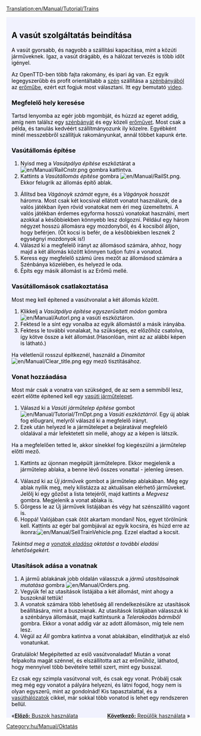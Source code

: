 [[Translation:en/Manual/Tutorial/Trains]]

<div style="padding:.5em 1em 1em 1em; border-top:none; background-color:#f1f2fe; color:#000;">
{{hu/Manual/Tutorial/Oktatás}}
==A vasút szolgáltatás beindítása==
A vasút gyorsabb, és nagyobb a szállítási kapacitása, mint a közúti járműveknek. Igaz, a vasút drágább, és a hálózat tervezés is több időt igényel.

Az OpenTTD-ben több fajta rakomány, és ipari ág van. Ez egyik legegyszerűbb és profit orientáltabb a [[hu/Manual/Base Set/Cargos/Szén|szén]] szállítása a [[hu/Manual/Base Set/Industries/Szénbánya|szénbányából]] az [[hu/Manual/Base Set/Industries/Erőmű|erőműbe]], ezért ezt fogjuk most választani. Itt egy bemutató [http://www.cs.helsinki.fi/u/ihonkone/ottd_tut.ogg video].

===Megfelelő hely keresése===
Tartsd lenyomba az egér jobb mgombját, és húzzd az egeret addig, amíg nem találsz egy [[hu/Manual/Base Set/Industries/Szénbánya|szénbányát]] és egy közeli [[hu/Manual/Base Set/Industries/Erőmű|erőművet]]. Most csak a példa, és tanulás kedvéért szállítmányozunk ily közelre. Egyébként minél messzebbről szállítjuk rakományunkat, annál többet kapunk érte.
{{en/Phototable|[[File:en/Manual/Tutorial/Tutorial1.png|400px]]|Erőmű egy közeli szénbányával.|none}}

===Vasútállomás építése===
{{en/Phototable|[[File:hu/Manual/Railroad Construction.png]]|Vasúti építkező eszköztár.|none|6=:}}
#Nyisd meg a ''Vasútpálya építése'' eszköztárat a [[File:en/Manual/RailCnstr.png]] gombra kattintva.
#Kattints a ''Vasútállomás építése'' gombra [[File:en/Manual/RailSt.png]]. Ekkor felugrik az állomás építő ablak. 
{{en/Phototable|[[File:hu/Manual/Stationgui.png]]|Vasútállomás kiválasztása ablak.|none|6=:}}
<ol start="3">
<li>Állítsd bea ''Vágánoyk számát'' egyre, és a ''Vágányok hosszát'' háromra. Most csak két kocsival ellátott vonatot használunk, de a valós játékban ilyen rövid vonatokat nem éri meg üzemeltetni. A valós játékban érdemes egyforma hosszú vonatokat használni, mert azokkal a későbbiekben könnyebb lesz dolgozni. Például egy három négyzet hosszú állomásra egy mozdonyból, és 4 kocsiból álljon, hogy beférjen. (Öt kocsi is befér, de a későbbiekben lesznek 2 egységnyi mozdonyok is!)
<li>Válaszd ki a megfelelő irányt az állomásod számára, ahhoz, hogy majd a két állomás között könnyen tudjon futni a vonatod.
<li>Keress egy megfelelő számú üres mezőt az állomásod számára a Szénbánya közelében, és helyezd le oda.
<li>Építs egy másik állomást is az Erőmű mellé.
</ol>
{{en/Phototable|[[File:en/Manual/Tutorial/Tutorial2.png|400px]]|Az állomásaid az ipari létesítmények mellet.|none|6=:}}

===Vasútállomások csatlakoztatása===
Most meg kell építened a vasútvonalat a két állomás között.

#Klikkelj a ''Vasútpálya építése egyszerűsített módon'' gombra [[File:en/Manual/Autorl.png]] a vasúti eszköztáron.
#Fektesd le a sínt egy vonalba az egyik állomástól a másik irányába.
#Fektess le további vonalakat, ha szükséges, ez előzőhöz csatolva, így kötve össze a két állomást.(Hasonlóan, mint az az alábbi képen is látható.) 
{{en/Phototable|[[File:en/Manual/Tutorial/Tutorial3.png|400px]]|Összekapcsolt állomások.|none|6=:}}

Ha véletlenül rosszul építkeznél, használd a ''Dinamitot'' [[File:en/Manual/Clear title.png]] egy mező tisztításához.

===Vonat hozzáadása===
Most már csak a vonatra van szükséged, de az sem a semmiből lesz, ezért előtte építened kell egy [[en/Vasúti járműtelep|vasúti járműtelep]]et.

#Válaszd ki a ''Vasúti járműtelep építése'' gombot [[File:en/Manual/Tutorial/TrnDpt.png]] a ''Vasúti eszköztárról''. Egy új ablak fog előugrani, melyről válaszd ki a megfelelő irányt.
#Ezek után helyezd le a járműtelepet a bejáratával megfelelő oldalával a már lefektetett sín mellé, ahogy az a képen is látszik.
Ha a megfelelően tetted le, akkor sínekkel fog kiegészülni a járműtelep előtti mező.
#Kattints az újonnan megépült járműtelepre. Ekkor megjelenik a járműtelep ablaka, a benne lévő összes vonattal - jelenleg üresen.
{{en/Phototable|[[File:hu/Manual/Tutorial/Tutorial4.png|400px]]|A járműtelep ablaka.|none|6=:}}
<ol start="4">
<li>Válaszd ki az ''Új járművek'' gombot a járműtelep ablakában. Még egy ablak nyílik meg, mely kilistázza az aktuálisan elérhető járműveket. Jelőlj ki egy gőzőst a lista tetejéről, majd kattints a ''Megvesz'' gombra. Megjelenik a vonat ablaka is.
<li>Görgess le az Új járművek listájában és végy hat szénszállító vagont is.
<li>Hoppá! Valójában csak ötöt akartam mondani! Nos, egyet törölnünk kell. Kattints az egér bal gombjával az egyik kocsira, és húzd erre az ikonra:[[File:en/Manual/SellTrainVehicle.png]]. Ezzel eladtad a kocsit.
</ol>
''Tekintsd meg a [[hu/Vonatok eladása|vonatok eladása]] oktatást a további eladási lehetőségekért.''

===Utasítások adása a vonatnak===
#A jármű ablakának jobb oldalán válasszuk a ''jármű utasításainak mutatása'' gombra [[File:en/Manual/Orders.png]].
#Vegyük fel az utasítások listájába a két állomást, mint ahogy a buszoknál tettük!
#A vonatok számára több lehetőség áll rendelkezésükre az utasítások beállítására, mint a buszoknak. Az utasítások listájában válasszuk ki a szénbánya állomását, majd kattintsunk a ''Telerakodás bármiből'' gombra. Ekkor a vonat addig vár az adott állomáson, míg tele nem lesz.
#Végül az ''Áll'' gombra katintva a vonat ablakában, elindíthatjuk az első vonatunkat.

Gratulálok! Megépítetted az eslő vasútvonaladat! Miután a vonat felpakolta magát szénnel, és elszállította azt az erőműhöz, láthatod, hogy mennyivel több bevételre tettél szert, mint egy busszal.

Ez csak egy szimpla vasútvonal volt, és csak egy vonat. Próbálj csak meg még egy vonatot a pályára helyezni, és látni fogod, hogy nem is olyan egyszerű, mint az gondolnád! Kis tapasztalattal, és a [[hu/Vasúthálózatok|vasúthálózatok]] cikkel, már sokkal több vonatod is lehet egy rendszeren bellül.

<span style="float: left">&laquo;[[hu/Manual/Tutorial/Buszok|'''Előző:''' Buszok használata]]</span>
<span style="float: right">[[hu/Manual/Tutorial/Repülők|'''Következő:''' Repülők használata]] &raquo;</span>
</div>
[[Category:hu/Manual/Oktatás]]